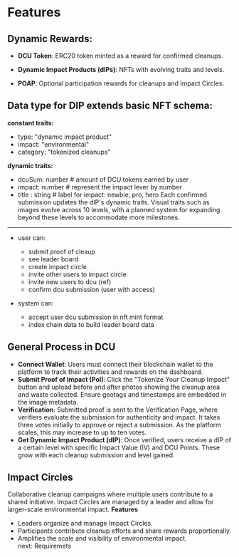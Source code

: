 # Features

## Dynamic Rewards:

- **DCU Token**: ERC20 token minted as a reward for confirmed cleanups.

- **Dynamic Impact Products (dIPs)**: NFTs with evolving traits and levels.

- **POAP**: Optional participation rewards for cleanups and Impact Circles.

## Data type for DIP extends basic NFT schema:

**constant traits:**

- type: "dynamic impact product"
- impact: "environmental"
- category: "tokenized cleanups"

**dynamic traits:**

- dcuSum: number # amount of DCU tokens earned by user
- impact: number # represent the impact lever by number
- title : string # label for impact: newbie, pro, hero
  Each confirmed submission updates the dIP's dynamic traits. Visual traits such as images evolve across 10 levels, with a planned system for expanding beyond these levels to accommodate more milestones.

---

- user can:

  - submit proof of cleaup
  - see leader board
  - create impact circle
  - invite other users to impact circle
  - invite new users to dcu (ref)
  - confirm dcu submission (user with access)

- system can:
  - accept user dcu submission in nft mint format
  - index chain data to build leader board data

## General Process in DCU

- **Connect Wallet**: Users must connect their blockchain wallet to the platform to track their activities and rewards on the dashboard.
- **Submit Proof of Impact (PoI)**: Click the "Tokenize Your Cleanup Impact" button and upload before and after photos showing the cleanup area and waste collected. Ensure geotags and timestamps are embedded in the image metadata.
- **Verification**: Submitted proof is sent to the Verification Page, where verifiers evaluate the submission for authenticity and impact. It takes three votes initially to approve or reject a submission. As the platform scales, this may increase to up to ten votes.
- **Get Dynamic Impact Product (dIP)**: Once verified, users receive a dIP of a certain level with specific Impact Value (IV) and DCU Points. These grow with each cleanup submission and level gained.

## Impact Circles

Collaborative cleanup campaigns where multiple users contribute to a shared initiative. Impact Circles are managed by a leader and allow for larger-scale environmental impact.
**Features**

- Leaders organize and manage Impact Circles.
- Participants contribute cleanup efforts and share rewards proportionally.
- Amplifies the scale and visibility of environmental impact.
  <nav className='flex items-center justify-end space-x-2'>
    <ArrowRight />
    <Link href='/requirements'>next: Requiremets</Link>
  </nav>
